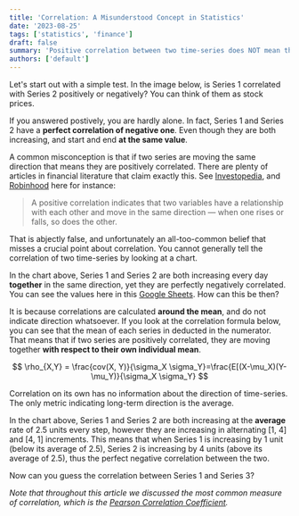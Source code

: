 ```yaml
---
title: 'Correlation: A Misunderstood Concept in Statistics'
date: '2023-08-25'
tags: ['statistics', 'finance']
draft: false
summary: 'Positive correlation between two time-series does NOT mean they are moving the same direction.'
authors: ['default']
---
```


<link
	rel="stylesheet"
	href="https://cdn.jsdelivr.net/npm/katex@0.11.0/dist/katex.min.css"
	integrity="sha384-BdGj8xC2eZkQaxoQ8nSLefg4AV4/AwB3Fj+8SUSo7pnKP6Eoy18liIKTPn9oBYNG"
	crossOrigin="anonymous"
/>

Let's start out with a simple test. In the image below, is Series 1
correlated with Series 2 positively or negatively? You can think of them as stock prices.

<CorrChart />

If you answered postively, you are hardly alone. In fact, Series 1 and Series 2 have a
**perfect correlation of negative one**. Even though they are both increasing, and start and end **at the same value**.

A common misconception is that if two series are moving the same direction that means they are positively correlated.
There are plenty of articles in financial literature that claim exactly this. See
[Investopedia](https://www.investopedia.com/ask/answers/040915/what-difference-between-positive-correlation-and-inverse-correlation.asp#:~:text=A%20positive%20correlation%20is%20evident,move%20in%20the%20opposite%20direction.),
and [Robinhood](https://learn.robinhood.com/articles/5i1TXxjPdGJTnK6dpaH08X/what-is-positive-correlation/) here for
instance:

>A positive correlation indicates that two variables have a relationship with each other and move in the same
direction — when one rises or falls, so does the other.

That is abjectly false, and unfortunately an all-too-common belief that misses a crucial point about correlation.
You cannot generally tell the correlation of two time-series by looking at a chart.

In the chart above, Series 1 and Series 2 are both increasing every day **together** in the same direction, yet they
are perfectly negatively correlated. You can see the values here in this
[Google Sheets](https://docs.google.com/spreadsheets/d/1Ehpx_qv5WS2hmp3Y7mkVLzDlbizI-MCSQfCTHTyIKmk/edit#gid=0). How can this be then?

It is because correlations are calculated **around the mean**, and do not indicate direction whatsoever. If you look
at the correlation formula below, you can see that the mean of each series in deducted in the numerator. That means
that if two series are positively correlated, they are moving together **with respect to their own individual mean**.


$$
\rho_{X,Y} = \frac{cov(X, Y)}{\sigma_X \sigma_Y}=\frac{E[(X-\mu_X)(Y-\mu_Y)}{\sigma_X \sigma_Y}
$$


Correlation on its own has no information about the direction of time-series. The only metric indicating long-term
direction is the average.

In the chart above, Series 1 and Series 2 are both increasing at the **average** rate of 2.5 units every step,
however they are increasing in alternating [1, 4] and [4, 1] increments. This means that when Series 1 is increasing
by 1 unit (below
its average of 2.5), Series 2 is increasing by 4 units (above its average of 2.5), thus the perfect negative
correlation between the two.

Now can you guess the correlation between Series 1 and Series 3?

_Note that throughout this article we discussed the most common measure of correlation, which is the [Pearson
Correlation Coefficient](https://en.wikipedia.org/wiki/Correlation)._
